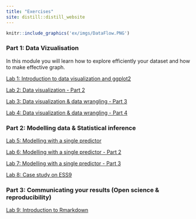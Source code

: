 ```yaml
---
title: "Exercises"
site: distill::distill_website
---
```


```r
knitr::include_graphics('ex/imgs/DataFlow.PNG')
```

### Part 1: Data Vizualisation

In this module you will learn how to explore efficiently your dataset and how to make effective graph.

[Lab 1: Introduction to data visualization and ggplot2](Lab1_DataViz.html)

[Lab 2: Data visualization - Part 2](Lab2_DataViz.html)

[Lab 3: Data visualization & data wrangling - Part 3](Lab3_DataViz.html)

[Lab 4: Data visualization & data wrangling - Part 4](Lab4_DataViz.html)

### Part 2: Modelling data & Statistical inference

[Lab 5: Modelling with a single predictor](Lab5_Model.html)

[Lab 6: Modelling with a single predictor - Part 2](Lab6_Model.html)

[Lab 7: Modelling with a single predictor - Part 3](Lab7_Model.html)

[Lab 8: Case study on ESS9](Lab8_Model.html)

### Part 3: Communicating your results (Open science & reproducibility)

[Lab 9: Introduction to Rmarkdown](Lab9_Rmarkdown.html)